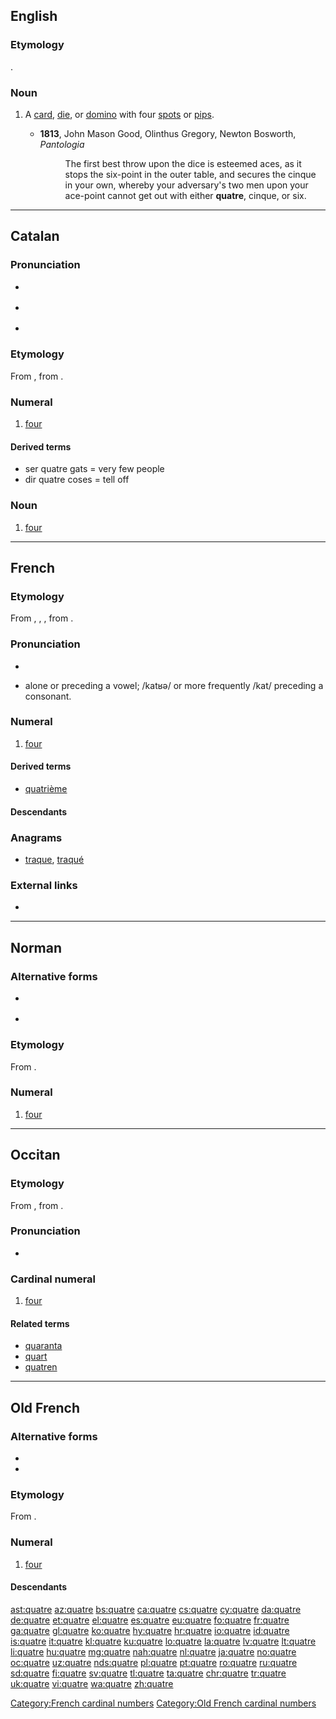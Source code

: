 ==English==

===Etymology===
{{borrowing|fr|quatre|lang=en}}.

===Noun===
{{en-noun}}

# {{context|archaic|lang=en}} A [[card]], [[die]], or [[domino]] with four [[spot]]s or [[pip]]s.
#* '''1813''', John Mason Good, Olinthus Gregory, Newton Bosworth, ''Pantologia''
#*: The first best throw upon the dice is esteemed aces, as it stops the six-point in the outer table, and secures the cinque in your own, whereby your adversary's two men upon your ace-point cannot get out with either '''quatre''', cinque, or six.

----

==Catalan==

===Pronunciation===
* {{a|Standard}} {{IPA|/ˈkwatɾə/|lang=ca}}
* {{a|Valencian}} {{IPA|/ˈkwatɾe/|lang=ca}}
* {{rhymes|atɾe|lang=ca}}

===Etymology===
From {{etyl|pro|ca}}, from {{etyl|la|ca}} {{term|lang=la|quattuor||four}}.

===Numeral===
{{cardinalbox|ca|3|4|5|tres|cinc|ord=quart|mult=quàdruple|wplink=Quatre}}
{{ca-num}}

# {{context|cardinal|lang=ca}} [[four]]

====Derived terms====
* ser quatre gats = very few people
* dir quatre coses = tell off

===Noun===
{{ca-noun|m}}

# [[four]]

----

==French==

===Etymology===
From {{etyl|fro|fr}} {{m|fro|quatre}}, {{m|fro|qatre}}, {{m|fro|catre}}, from {{etyl|la|fr}} {{m|la|quattuor}}.

===Pronunciation===
* {{audio|Fr-quatre.ogg|audio|lang=fr}}
* {{IPA|lang=fr|/katʁ/}} alone or preceding a vowel; /katʁə/ or more frequently /kat/ preceding a consonant.

===Numeral===
{{cardinalbox|fr|3|4|5|trois|cinq|ord=quatrième|wplink=Quatre}}
{{head|fr|numeral}}

# [[four]]

====Derived terms====
* [[quatrième]]

====Descendants====
{{etymtree|fr|ine-pro|*kʷetwóres}}

===Anagrams===
* [[traque#French|traque]], [[traqué#French|traqué]]
===External links===
* {{R:TLFi}}

[[Category:French cardinal numbers]]

----

==Norman==
{{cardinalbox|nrf|3|4|5|treis|chinq}}
===Alternative forms===
* {{l|nrf|quat'}} {{qualifier|Jersey}}
* {{l|nrf|quate}} {{qualifier|continental Norman}}

===Etymology===
From {{etyl|la|nrf}} {{m|la|quattuor}}.

===Numeral===
{{head|nrf|numeral}}

# {{label|nrf|Guernsey|cardinal}} [[four]]

----

==Occitan==

===Etymology===
From {{etyl|pro|oc}}, from {{etyl|la|oc}} {{term|quattuor|lang=la}}.

===Pronunciation===
* {{IPA|/ˈkatre/|lang=oc}}

===Cardinal numeral===
{{head|oc|numeral}}

# [[four]]

====Related terms====
* [[quaranta]]
* [[quart]]
* [[quatren]]

----

==Old French==

===Alternative forms===
* {{l/fro|catre}}
* {{l/fro|qatre}}

===Etymology===
From {{etyl|la|fro}} {{term|quattuor|lang=la}}.

===Numeral===
{{head|fro|numeral}}

# [[four]]

====Descendants====
{{rel-top|Descendants}}
{{etymtree|fro|ine-pro|*kʷetwóres}}
{{rel-bottom}}

[[Category:Old French cardinal numbers]]

[[ast:quatre]]
[[az:quatre]]
[[bs:quatre]]
[[ca:quatre]]
[[cs:quatre]]
[[cy:quatre]]
[[da:quatre]]
[[de:quatre]]
[[et:quatre]]
[[el:quatre]]
[[es:quatre]]
[[eu:quatre]]
[[fo:quatre]]
[[fr:quatre]]
[[ga:quatre]]
[[gl:quatre]]
[[ko:quatre]]
[[hy:quatre]]
[[hr:quatre]]
[[io:quatre]]
[[id:quatre]]
[[is:quatre]]
[[it:quatre]]
[[kl:quatre]]
[[ku:quatre]]
[[lo:quatre]]
[[la:quatre]]
[[lv:quatre]]
[[lt:quatre]]
[[li:quatre]]
[[hu:quatre]]
[[mg:quatre]]
[[nah:quatre]]
[[nl:quatre]]
[[ja:quatre]]
[[no:quatre]]
[[oc:quatre]]
[[uz:quatre]]
[[nds:quatre]]
[[pl:quatre]]
[[pt:quatre]]
[[ro:quatre]]
[[ru:quatre]]
[[sd:quatre]]
[[fi:quatre]]
[[sv:quatre]]
[[tl:quatre]]
[[ta:quatre]]
[[chr:quatre]]
[[tr:quatre]]
[[uk:quatre]]
[[vi:quatre]]
[[wa:quatre]]
[[zh:quatre]]